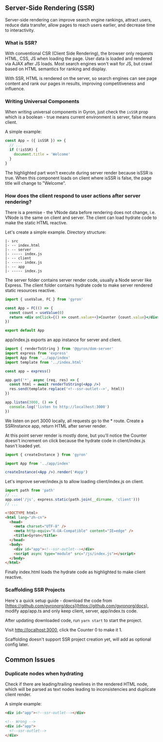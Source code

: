 ## Server-Side Rendering (SSR)

Server-side rendering can improve search engine rankings, attract users, reduce data transfer, allow pages to reach users earlier, and decrease time to interactivity.

### What is SSR?

With conventional CSR (Client Side Rendering), the browser only requests HTML, CSS, JS when loading the page. User data is loaded and rendered via AJAX after JS loads. Most search engines won't wait for JS, but crawl based on HTML semantics for ranking and display.

With SSR, HTML is rendered on the server, so search engines can see page content and rank our pages in results, improving competitiveness and influence.

### Writing Universal Components

When writing universal components in Gyron, just check the `isSSR` prop which is a boolean - true means current environment is server, false means client.

A simple example:

```jsx line=4
const App = ({ isSSR }) => {
  // ...
  if (!isSSR) {
    document.title = 'Welcome'
  }
}
```

The highlighted part won't execute during server render because isSSR is true. When this component loads on client where isSSR is false, the page title will change to "Welcome".

### How does the client respond to user actions after server rendering?

There is a premise - the VNode data before rendering does not change, i.e. VNode is the same on client and server. The client can load hydrate code to make the static HTML reactive.

Let's create a simple example. Directory structure:

```
|- src
|- -- index.html
|- -- server
|- ----- index.js
|- -- client
|- ----- index.js
|- -- app
|- ----- index.js
```

The server folder contains server render code, usually a Node server like Express. The client folder contains hydrate code to make server rendered static resources reactive.

```jsx filename=app/index.js
import { useValue, FC } from 'gyron'

const App = FC(() => {
  const count = useValue(0)
  return <div onClick={() => count.value++}>Counter {count.value}</div>
})

export default App
```

app/index.js exports an app instance for server and client.

```jsx filename=server/index.js
import { renderToString } from '@gyron/dom-server'
import express from 'express'
import App from '../app/index'
import template from '../index.html'

const app = express()

app.get('*', async (req, res) => {
  const html = await renderToString(<App />)
  res.send(template.replace('<!--ssr-outlet-->', html))
})

app.listen(3000, () => {
  console.log('listen to http://localhost:3000')
})
```

We listen on port 3000 locally, all requests go to the \* route. Create a SSRInstance app, return HTML after server render.

At this point server render is mostly done, but you'll notice the Counter doesn't increment on click because the hydrate code in client/index.js hasn't loaded yet.

```jsx filename=client/index.js
import { createInstance } from 'gyron'

import App from '../app/index'

createInstance(<App />).render('#app')
```

Let's improve server/index.js to allow loading client/index.js on client.

```jsx filename=server/index.js
import path from 'path'
// ...
app.use('/js', express.static(path.join(__dirname, 'client')))
// ...
```

```html filename=index.html line=10
<!DOCTYPE html>
<html lang="zh-cn">
  <head>
    <meta charset="UTF-8" />
    <meta http-equiv="X-UA-Compatible" content="IE=edge" />
    <title>Gyron</title>
  </head>
  <body>
    <div id="app"><!--ssr-outlet--></div>
    <script async type="module" src="/js/index.js"></script>
  </body>
</html>
```

Finally index.html loads the hydrate code as highlighted to make client reactive.

### Scaffolding SSR Projects

Here's a quick setup guide - download the code from [https://github.com/gyronorg/docs](https://github.com/gyronorg/docs), modify app/app.ts and only keep client, server, app/index.ts code.

After updating downloaded code, run `yarn start` to start the project.

Visit [http://localhost:3000](http://localhost:3000), click the Counter 0 to make it 1.

Scaffolding doesn't support SSR project creation yet, will add as optional config later.

## Common Issues

### Duplicate nodes when hydrating

Check if there are leading/trailing newlines in the rendered HTML node, which will be parsed as text nodes leading to inconsistencies and duplicate client render.

A simple example:

```html
<div id="app"><!--ssr-outlet--></div>

<!-- Wrong -->
<div id="app">
  <!--ssr-outlet-->
</div>
```
